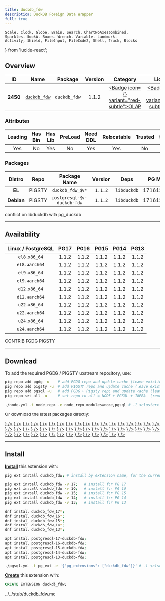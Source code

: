 ```yaml
---
title: duckdb_fdw
description: DuckDB Foreign Data Wrapper
full: true
---
```


    Scale, Clock, Globe, Brain, Search, ChartNoAxesCombined,
    Sparkles, BookA, Boxes, Wrench, Variable, Landmark,
    Activity, Shield, FileInput, FileCode2, Shell, Truck, Blocks
} from 'lucide-react';

## Overview

| <TooltipIconButton tooltip="Extension unique identifier" side="top">ID</TooltipIconButton> | <TooltipIconButton tooltip="Extension name" side="top">Name</TooltipIconButton> | <TooltipIconButton tooltip="Package name for installation" side="top">Package</TooltipIconButton> | <TooltipIconButton tooltip="Latest available extension version" side="top">Version</TooltipIconButton> | <TooltipIconButton tooltip="Extension category" side="top">Category</TooltipIconButton> | <TooltipIconButton tooltip="Open source license" side="top">License</TooltipIconButton> | <TooltipIconButton tooltip="Programming language" side="top">Lang</TooltipIconButton> |
|:--------:|:--------:|:----------:|:--------------:|:---------------------------------------:|:------------------------------------------------------:|:----:|
| **2450** | [`duckdb_fdw`](https://github.com/alitrack/duckdb_fdw) | `duckdb_fdw` | 1.1.2 | <a href="/ext/olap" className="no-underline"><Badge icon={<ChartNoAxesCombined />} variant="red-subtle">OLAP</Badge></a> | <a href="/ext/list/license#mit" className="no-underline"><Badge icon={<Scale />} variant="blue-subtle">MIT</Badge></a> | <a href="/ext/list/lang#c"><Badge icon={<FileCode2 />} variant="blue-subtle">C</Badge></a> |

### Attributes

| <TooltipIconButton tooltip="The Primary Leading extension in the Package" side="top">Leading</TooltipIconButton> | <TooltipIconButton tooltip="Contains binary utils" side="top">Has Bin</TooltipIconButton> | <TooltipIconButton tooltip="Contains .so shared library files" side="top">Has Lib</TooltipIconButton> | <TooltipIconButton tooltip="Requires preloading via shared_preload_libraries" side="top">PreLoad</TooltipIconButton> | <TooltipIconButton tooltip="Requires CREATE EXTENSION DDL command" side="top">Need DDL</TooltipIconButton> | <TooltipIconButton tooltip="Can be installed in any schema" side="top">Relocatable</TooltipIconButton> | <TooltipIconButton tooltip="Can be created by non-superuser" side="top">Trusted</TooltipIconButton> | <TooltipIconButton tooltip="Schemas used by this extension" side="top">Schemas</TooltipIconButton> |
|:-------:|:-------:|:-------:|:-------:|:--------:|:-----------:|:-------:|:-------:|
| Yes | No | Yes | No | Yes | Yes | No | - |

### Packages

| <TooltipIconButton tooltip="Linux distribution family, EL or Debian" side="top">Distro</TooltipIconButton> | <TooltipIconButton tooltip="Package repository" side="top">Repo</TooltipIconButton> | <TooltipIconButton tooltip="The RPM/DEB Package Name Pattern (replace $v with real pg major)" side="top">Package Name</TooltipIconButton> | <TooltipIconButton tooltip="Latest package version" side="top">Version</TooltipIconButton> | <TooltipIconButton tooltip="RPM/DEB Package dependencies" side="top">Deps</TooltipIconButton> | <TooltipIconButton tooltip="Available in these PostgreSQL Major Versions" side="top">PG Major</TooltipIconButton> |
|:----------:|:--------:|:------------------------:|:-----------:|:------------:|:------------------:|
|   **EL**   | <Badge variant="amber-subtle"><span className="font-bold">PIGSTY</span></Badge> | `duckdb_fdw_$v*` | `1.1.2` | `libduckdb` | <Badge variant="green-subtle">17</Badge><Badge variant="green-subtle">16</Badge><Badge variant="green-subtle">15</Badge><Badge variant="green-subtle">14</Badge><Badge variant="green-subtle">13</Badge> |
| **Debian** | <Badge variant="amber-subtle"><span className="font-bold">PIGSTY</span></Badge> | `postgresql-$v-duckdb-fdw` | `1.1.2` | `libduckdb` | <Badge variant="green-subtle">17</Badge><Badge variant="green-subtle">16</Badge><Badge variant="green-subtle">15</Badge><Badge variant="green-subtle">14</Badge><Badge variant="green-subtle">13</Badge> |


<Callout title="Comments" type="info">
    conflict on libduckdb with pg_duckdb
</Callout>


------

## Availability

| <TooltipIconButton tooltip="Linux Distro Arch / PostgreSQL Major Version" side="top">Linux / PostgreSQL </TooltipIconButton> | **PG17** | **PG16** | **PG15** | **PG14** | **PG13** |
|:-----:|:-----:|:-----:|:-----:|:-----:|:-----:|
| `el8.x86_64` | <Badge variant="amber-subtle">1.1.2</Badge> | <Badge variant="amber-subtle">1.1.2</Badge> | <Badge variant="amber-subtle">1.1.2</Badge> | <Badge variant="amber-subtle">1.1.2</Badge> | <Badge variant="amber-subtle">1.1.2</Badge> |
| `el8.aarch64` | <Badge variant="amber-subtle">1.1.2</Badge> | <Badge variant="amber-subtle">1.1.2</Badge> | <Badge variant="amber-subtle">1.1.2</Badge> | <Badge variant="amber-subtle">1.1.2</Badge> | <Badge variant="amber-subtle">1.1.2</Badge> |
| `el9.x86_64` | <Badge variant="amber-subtle">1.1.2</Badge> | <Badge variant="amber-subtle">1.1.2</Badge> | <Badge variant="amber-subtle">1.1.2</Badge> | <Badge variant="amber-subtle">1.1.2</Badge> | <Badge variant="amber-subtle">1.1.2</Badge> |
| `el9.aarch64` | <Badge variant="amber-subtle">1.1.2</Badge> | <Badge variant="amber-subtle">1.1.2</Badge> | <Badge variant="amber-subtle">1.1.2</Badge> | <Badge variant="amber-subtle">1.1.2</Badge> | <Badge variant="amber-subtle">1.1.2</Badge> |
| `d12.x86_64` | <Badge variant="amber-subtle">1.1.2</Badge> | <Badge variant="amber-subtle">1.1.2</Badge> | <Badge variant="amber-subtle">1.1.2</Badge> | <Badge variant="amber-subtle">1.1.2</Badge> | <Badge variant="amber-subtle">1.1.2</Badge> |
| `d12.aarch64` | <Badge variant="amber-subtle">1.1.2</Badge> | <Badge variant="amber-subtle">1.1.2</Badge> | <Badge variant="amber-subtle">1.1.2</Badge> | <Badge variant="amber-subtle">1.1.2</Badge> | <Badge variant="amber-subtle">1.1.2</Badge> |
| `u22.x86_64` | <Badge variant="amber-subtle">1.1.2</Badge> | <Badge variant="amber-subtle">1.1.2</Badge> | <Badge variant="amber-subtle">1.1.2</Badge> | <Badge variant="amber-subtle">1.1.2</Badge> | <Badge variant="amber-subtle">1.1.2</Badge> |
| `u22.aarch64` | <Badge variant="amber-subtle">1.1.2</Badge> | <Badge variant="amber-subtle">1.1.2</Badge> | <Badge variant="amber-subtle">1.1.2</Badge> | <Badge variant="amber-subtle">1.1.2</Badge> | <Badge variant="amber-subtle">1.1.2</Badge> |
| `u24.x86_64` | <Badge variant="amber-subtle">1.1.2</Badge> | <Badge variant="amber-subtle">1.1.2</Badge> | <Badge variant="amber-subtle">1.1.2</Badge> | <Badge variant="amber-subtle">1.1.2</Badge> | <Badge variant="amber-subtle">1.1.2</Badge> |
| `u24.aarch64` | <Badge variant="amber-subtle">1.1.2</Badge> | <Badge variant="amber-subtle">1.1.2</Badge> | <Badge variant="amber-subtle">1.1.2</Badge> | <Badge variant="amber-subtle">1.1.2</Badge> | <Badge variant="amber-subtle">1.1.2</Badge> |

<Badge variant="green-subtle"><span className="font-black">CONTRIB</span></Badge> <Badge variant="blue-subtle"><span className="font-black">PGDG</span></Badge> <Badge variant="amber-subtle"><span className="font-black">PIGSTY</span></Badge>

------

## Download

To add the required PGDG / PIGSTY upstream repository, use:

```bash tab="pig"
pig repo add pgdg -u    # add PGDG repo and update cache (leave existing repos)
pig repo add pigsty -u  # add PIGSTY repo and update cache (leave existing repos)
pig repo add pgsql -u   # add PGDG + Pigsty repo and update cache (leave existing repos)
pig repo set all -u     # set repo to all = NODE + PGSQL + INFRA  (remove existing repos)
```
```bash tab="pigsty"
./node.yml -t node_repo -e node_repo_modules=node,pgsql # -l <cluster>
```

Or download the latest packages directly:

<Files>
    <Folder name="el8.x86_64">
        <a href="https://repo.pigsty.io/yum/pgsql/el8.x86_64/duckdb_fdw_17-1.1.2-1PIGSTY.el8.x86_64.rpm"><File name="duckdb_fdw_17-1.1.2-1PIGSTY.el8.x86_64.rpm" icon={<Package className="text-emerald-500" />} /></a>
        <a href="https://repo.pigsty.io/yum/pgsql/el8.x86_64/duckdb_fdw_16-1.1.2-1PIGSTY.el8.x86_64.rpm"><File name="duckdb_fdw_16-1.1.2-1PIGSTY.el8.x86_64.rpm" icon={<Package className="text-emerald-500" />} /></a>
        <a href="https://repo.pigsty.io/yum/pgsql/el8.x86_64/duckdb_fdw_15-1.1.2-1PIGSTY.el8.x86_64.rpm"><File name="duckdb_fdw_15-1.1.2-1PIGSTY.el8.x86_64.rpm" icon={<Package className="text-emerald-500" />} /></a>
        <a href="https://repo.pigsty.io/yum/pgsql/el8.x86_64/duckdb_fdw_14-1.1.2-1PIGSTY.el8.x86_64.rpm"><File name="duckdb_fdw_14-1.1.2-1PIGSTY.el8.x86_64.rpm" icon={<Package className="text-emerald-500" />} /></a>
        <a href="https://repo.pigsty.io/yum/pgsql/el8.x86_64/duckdb_fdw_13-1.1.2-1PIGSTY.el8.x86_64.rpm"><File name="duckdb_fdw_13-1.1.2-1PIGSTY.el8.x86_64.rpm" icon={<Package className="text-emerald-500" />} /></a>
    </Folder>
    <Folder name="el8.aarch64">
        <a href="https://repo.pigsty.io/yum/pgsql/el8.aarch64/duckdb_fdw_17-1.1.2-1PIGSTY.el8.aarch64.rpm"><File name="duckdb_fdw_17-1.1.2-1PIGSTY.el8.aarch64.rpm" icon={<Package className="text-orange-500" />} /></a>
        <a href="https://repo.pigsty.io/yum/pgsql/el8.aarch64/duckdb_fdw_16-1.1.2-1PIGSTY.el8.aarch64.rpm"><File name="duckdb_fdw_16-1.1.2-1PIGSTY.el8.aarch64.rpm" icon={<Package className="text-orange-500" />} /></a>
        <a href="https://repo.pigsty.io/yum/pgsql/el8.aarch64/duckdb_fdw_15-1.1.2-1PIGSTY.el8.aarch64.rpm"><File name="duckdb_fdw_15-1.1.2-1PIGSTY.el8.aarch64.rpm" icon={<Package className="text-orange-500" />} /></a>
        <a href="https://repo.pigsty.io/yum/pgsql/el8.aarch64/duckdb_fdw_14-1.1.2-1PIGSTY.el8.aarch64.rpm"><File name="duckdb_fdw_14-1.1.2-1PIGSTY.el8.aarch64.rpm" icon={<Package className="text-orange-500" />} /></a>
        <a href="https://repo.pigsty.io/yum/pgsql/el8.aarch64/duckdb_fdw_13-1.1.2-1PIGSTY.el8.aarch64.rpm"><File name="duckdb_fdw_13-1.1.2-1PIGSTY.el8.aarch64.rpm" icon={<Package className="text-orange-500" />} /></a>
    </Folder>
    <Folder name="el9.x86_64">
        <a href="https://repo.pigsty.io/yum/pgsql/el9.x86_64/duckdb_fdw_17-1.1.2-1PIGSTY.el9.x86_64.rpm"><File name="duckdb_fdw_17-1.1.2-1PIGSTY.el9.x86_64.rpm" icon={<Package className="text-emerald-500" />} /></a>
        <a href="https://repo.pigsty.io/yum/pgsql/el9.x86_64/duckdb_fdw_16-1.1.2-1PIGSTY.el9.x86_64.rpm"><File name="duckdb_fdw_16-1.1.2-1PIGSTY.el9.x86_64.rpm" icon={<Package className="text-emerald-500" />} /></a>
        <a href="https://repo.pigsty.io/yum/pgsql/el9.x86_64/duckdb_fdw_15-1.1.2-1PIGSTY.el9.x86_64.rpm"><File name="duckdb_fdw_15-1.1.2-1PIGSTY.el9.x86_64.rpm" icon={<Package className="text-emerald-500" />} /></a>
        <a href="https://repo.pigsty.io/yum/pgsql/el9.x86_64/duckdb_fdw_14-1.1.2-1PIGSTY.el9.x86_64.rpm"><File name="duckdb_fdw_14-1.1.2-1PIGSTY.el9.x86_64.rpm" icon={<Package className="text-emerald-500" />} /></a>
        <a href="https://repo.pigsty.io/yum/pgsql/el9.x86_64/duckdb_fdw_13-1.1.2-1PIGSTY.el9.x86_64.rpm"><File name="duckdb_fdw_13-1.1.2-1PIGSTY.el9.x86_64.rpm" icon={<Package className="text-emerald-500" />} /></a>
    </Folder>
    <Folder name="el9.aarch64">
        <a href="https://repo.pigsty.io/yum/pgsql/el9.aarch64/duckdb_fdw_17-1.1.2-1PIGSTY.el9.aarch64.rpm"><File name="duckdb_fdw_17-1.1.2-1PIGSTY.el9.aarch64.rpm" icon={<Package className="text-orange-500" />} /></a>
        <a href="https://repo.pigsty.io/yum/pgsql/el9.aarch64/duckdb_fdw_16-1.1.2-1PIGSTY.el9.aarch64.rpm"><File name="duckdb_fdw_16-1.1.2-1PIGSTY.el9.aarch64.rpm" icon={<Package className="text-orange-500" />} /></a>
        <a href="https://repo.pigsty.io/yum/pgsql/el9.aarch64/duckdb_fdw_15-1.1.2-1PIGSTY.el9.aarch64.rpm"><File name="duckdb_fdw_15-1.1.2-1PIGSTY.el9.aarch64.rpm" icon={<Package className="text-orange-500" />} /></a>
        <a href="https://repo.pigsty.io/yum/pgsql/el9.aarch64/duckdb_fdw_14-1.1.2-1PIGSTY.el9.aarch64.rpm"><File name="duckdb_fdw_14-1.1.2-1PIGSTY.el9.aarch64.rpm" icon={<Package className="text-orange-500" />} /></a>
        <a href="https://repo.pigsty.io/yum/pgsql/el9.aarch64/duckdb_fdw_13-1.1.2-1PIGSTY.el9.aarch64.rpm"><File name="duckdb_fdw_13-1.1.2-1PIGSTY.el9.aarch64.rpm" icon={<Package className="text-orange-500" />} /></a>
    </Folder>
    <Folder name="d12.x86_64">
        <a href="https://repo.pigsty.io/apt/pgsql/bookworm/pool/main/d/duckdb-fdw/postgresql-17-duckdb-fdw_1.1.2-1PIGSTY~bookworm_amd64.deb"><File name="postgresql-17-duckdb-fdw_1.1.2-1PIGSTY~bookworm_amd64.deb" icon={<Box className="text-emerald-500" />} /></a>
        <a href="https://repo.pigsty.io/apt/pgsql/bookworm/pool/main/d/duckdb-fdw/postgresql-16-duckdb-fdw_1.1.2-1PIGSTY~bookworm_amd64.deb"><File name="postgresql-16-duckdb-fdw_1.1.2-1PIGSTY~bookworm_amd64.deb" icon={<Box className="text-emerald-500" />} /></a>
        <a href="https://repo.pigsty.io/apt/pgsql/bookworm/pool/main/d/duckdb-fdw/postgresql-15-duckdb-fdw_1.1.2-1PIGSTY~bookworm_amd64.deb"><File name="postgresql-15-duckdb-fdw_1.1.2-1PIGSTY~bookworm_amd64.deb" icon={<Box className="text-emerald-500" />} /></a>
        <a href="https://repo.pigsty.io/apt/pgsql/bookworm/pool/main/d/duckdb-fdw/postgresql-14-duckdb-fdw_1.1.2-1PIGSTY~bookworm_amd64.deb"><File name="postgresql-14-duckdb-fdw_1.1.2-1PIGSTY~bookworm_amd64.deb" icon={<Box className="text-emerald-500" />} /></a>
        <a href="https://repo.pigsty.io/apt/pgsql/bookworm/pool/main/d/duckdb-fdw/postgresql-13-duckdb-fdw_1.1.2-1PIGSTY~bookworm_amd64.deb"><File name="postgresql-13-duckdb-fdw_1.1.2-1PIGSTY~bookworm_amd64.deb" icon={<Box className="text-emerald-500" />} /></a>
    </Folder>
    <Folder name="d12.aarch64">
        <a href="https://repo.pigsty.io/apt/pgsql/bookworm/pool/main/d/duckdb-fdw/postgresql-17-duckdb-fdw_1.1.2-1PIGSTY~bookworm_arm64.deb"><File name="postgresql-17-duckdb-fdw_1.1.2-1PIGSTY~bookworm_arm64.deb" icon={<Box className="text-orange-500" />} /></a>
        <a href="https://repo.pigsty.io/apt/pgsql/bookworm/pool/main/d/duckdb-fdw/postgresql-16-duckdb-fdw_1.1.2-1PIGSTY~bookworm_arm64.deb"><File name="postgresql-16-duckdb-fdw_1.1.2-1PIGSTY~bookworm_arm64.deb" icon={<Box className="text-orange-500" />} /></a>
        <a href="https://repo.pigsty.io/apt/pgsql/bookworm/pool/main/d/duckdb-fdw/postgresql-15-duckdb-fdw_1.1.2-1PIGSTY~bookworm_arm64.deb"><File name="postgresql-15-duckdb-fdw_1.1.2-1PIGSTY~bookworm_arm64.deb" icon={<Box className="text-orange-500" />} /></a>
        <a href="https://repo.pigsty.io/apt/pgsql/bookworm/pool/main/d/duckdb-fdw/postgresql-14-duckdb-fdw_1.1.2-1PIGSTY~bookworm_arm64.deb"><File name="postgresql-14-duckdb-fdw_1.1.2-1PIGSTY~bookworm_arm64.deb" icon={<Box className="text-orange-500" />} /></a>
        <a href="https://repo.pigsty.io/apt/pgsql/bookworm/pool/main/d/duckdb-fdw/postgresql-13-duckdb-fdw_1.1.2-1PIGSTY~bookworm_arm64.deb"><File name="postgresql-13-duckdb-fdw_1.1.2-1PIGSTY~bookworm_arm64.deb" icon={<Box className="text-orange-500" />} /></a>
    </Folder>
    <Folder name="u22.x86_64">
        <a href="https://repo.pigsty.io/apt/pgsql/jammy/pool/main/d/duckdb-fdw/postgresql-17-duckdb-fdw_1.1.2-1PIGSTY~jammy_amd64.deb"><File name="postgresql-17-duckdb-fdw_1.1.2-1PIGSTY~jammy_amd64.deb" icon={<Box className="text-emerald-500" />} /></a>
        <a href="https://repo.pigsty.io/apt/pgsql/jammy/pool/main/d/duckdb-fdw/postgresql-16-duckdb-fdw_1.1.2-1PIGSTY~jammy_amd64.deb"><File name="postgresql-16-duckdb-fdw_1.1.2-1PIGSTY~jammy_amd64.deb" icon={<Box className="text-emerald-500" />} /></a>
        <a href="https://repo.pigsty.io/apt/pgsql/jammy/pool/main/d/duckdb-fdw/postgresql-15-duckdb-fdw_1.1.2-1PIGSTY~jammy_amd64.deb"><File name="postgresql-15-duckdb-fdw_1.1.2-1PIGSTY~jammy_amd64.deb" icon={<Box className="text-emerald-500" />} /></a>
        <a href="https://repo.pigsty.io/apt/pgsql/jammy/pool/main/d/duckdb-fdw/postgresql-14-duckdb-fdw_1.1.2-1PIGSTY~jammy_amd64.deb"><File name="postgresql-14-duckdb-fdw_1.1.2-1PIGSTY~jammy_amd64.deb" icon={<Box className="text-emerald-500" />} /></a>
        <a href="https://repo.pigsty.io/apt/pgsql/jammy/pool/main/d/duckdb-fdw/postgresql-13-duckdb-fdw_1.1.2-1PIGSTY~jammy_amd64.deb"><File name="postgresql-13-duckdb-fdw_1.1.2-1PIGSTY~jammy_amd64.deb" icon={<Box className="text-emerald-500" />} /></a>
    </Folder>
    <Folder name="u22.aarch64">
        <a href="https://repo.pigsty.io/apt/pgsql/jammy/pool/main/d/duckdb-fdw/postgresql-17-duckdb-fdw_1.1.2-1PIGSTY~jammy_arm64.deb"><File name="postgresql-17-duckdb-fdw_1.1.2-1PIGSTY~jammy_arm64.deb" icon={<Box className="text-orange-500" />} /></a>
        <a href="https://repo.pigsty.io/apt/pgsql/jammy/pool/main/d/duckdb-fdw/postgresql-16-duckdb-fdw_1.1.2-1PIGSTY~jammy_arm64.deb"><File name="postgresql-16-duckdb-fdw_1.1.2-1PIGSTY~jammy_arm64.deb" icon={<Box className="text-orange-500" />} /></a>
        <a href="https://repo.pigsty.io/apt/pgsql/jammy/pool/main/d/duckdb-fdw/postgresql-15-duckdb-fdw_1.1.2-1PIGSTY~jammy_arm64.deb"><File name="postgresql-15-duckdb-fdw_1.1.2-1PIGSTY~jammy_arm64.deb" icon={<Box className="text-orange-500" />} /></a>
        <a href="https://repo.pigsty.io/apt/pgsql/jammy/pool/main/d/duckdb-fdw/postgresql-14-duckdb-fdw_1.1.2-1PIGSTY~jammy_arm64.deb"><File name="postgresql-14-duckdb-fdw_1.1.2-1PIGSTY~jammy_arm64.deb" icon={<Box className="text-orange-500" />} /></a>
        <a href="https://repo.pigsty.io/apt/pgsql/jammy/pool/main/d/duckdb-fdw/postgresql-13-duckdb-fdw_1.1.2-1PIGSTY~jammy_arm64.deb"><File name="postgresql-13-duckdb-fdw_1.1.2-1PIGSTY~jammy_arm64.deb" icon={<Box className="text-orange-500" />} /></a>
    </Folder>
    <Folder name="u24.x86_64">
        <a href="https://repo.pigsty.io/apt/pgsql/noble/pool/main/d/duckdb-fdw/postgresql-17-duckdb-fdw_1.1.2-1PIGSTY~noble_amd64.deb"><File name="postgresql-17-duckdb-fdw_1.1.2-1PIGSTY~noble_amd64.deb" icon={<Box className="text-emerald-500" />} /></a>
        <a href="https://repo.pigsty.io/apt/pgsql/noble/pool/main/d/duckdb-fdw/postgresql-16-duckdb-fdw_1.1.2-1PIGSTY~noble_amd64.deb"><File name="postgresql-16-duckdb-fdw_1.1.2-1PIGSTY~noble_amd64.deb" icon={<Box className="text-emerald-500" />} /></a>
        <a href="https://repo.pigsty.io/apt/pgsql/noble/pool/main/d/duckdb-fdw/postgresql-15-duckdb-fdw_1.1.2-1PIGSTY~noble_amd64.deb"><File name="postgresql-15-duckdb-fdw_1.1.2-1PIGSTY~noble_amd64.deb" icon={<Box className="text-emerald-500" />} /></a>
        <a href="https://repo.pigsty.io/apt/pgsql/noble/pool/main/d/duckdb-fdw/postgresql-14-duckdb-fdw_1.1.2-1PIGSTY~noble_amd64.deb"><File name="postgresql-14-duckdb-fdw_1.1.2-1PIGSTY~noble_amd64.deb" icon={<Box className="text-emerald-500" />} /></a>
        <a href="https://repo.pigsty.io/apt/pgsql/noble/pool/main/d/duckdb-fdw/postgresql-13-duckdb-fdw_1.1.2-1PIGSTY~noble_amd64.deb"><File name="postgresql-13-duckdb-fdw_1.1.2-1PIGSTY~noble_amd64.deb" icon={<Box className="text-emerald-500" />} /></a>
    </Folder>
    <Folder name="u24.aarch64">
        <a href="https://repo.pigsty.io/apt/pgsql/noble/pool/main/d/duckdb-fdw/postgresql-17-duckdb-fdw_1.1.2-1PIGSTY~noble_arm64.deb"><File name="postgresql-17-duckdb-fdw_1.1.2-1PIGSTY~noble_arm64.deb" icon={<Box className="text-orange-500" />} /></a>
        <a href="https://repo.pigsty.io/apt/pgsql/noble/pool/main/d/duckdb-fdw/postgresql-16-duckdb-fdw_1.1.2-1PIGSTY~noble_arm64.deb"><File name="postgresql-16-duckdb-fdw_1.1.2-1PIGSTY~noble_arm64.deb" icon={<Box className="text-orange-500" />} /></a>
        <a href="https://repo.pigsty.io/apt/pgsql/noble/pool/main/d/duckdb-fdw/postgresql-15-duckdb-fdw_1.1.2-1PIGSTY~noble_arm64.deb"><File name="postgresql-15-duckdb-fdw_1.1.2-1PIGSTY~noble_arm64.deb" icon={<Box className="text-orange-500" />} /></a>
        <a href="https://repo.pigsty.io/apt/pgsql/noble/pool/main/d/duckdb-fdw/postgresql-14-duckdb-fdw_1.1.2-1PIGSTY~noble_arm64.deb"><File name="postgresql-14-duckdb-fdw_1.1.2-1PIGSTY~noble_arm64.deb" icon={<Box className="text-orange-500" />} /></a>
        <a href="https://repo.pigsty.io/apt/pgsql/noble/pool/main/d/duckdb-fdw/postgresql-13-duckdb-fdw_1.1.2-1PIGSTY~noble_arm64.deb"><File name="postgresql-13-duckdb-fdw_1.1.2-1PIGSTY~noble_arm64.deb" icon={<Box className="text-orange-500" />} /></a>
    </Folder>
</Files>

------

## Install

[**Install**](/docs/pgsql/ext/install) this extension with:

```bash tab="pig"
pig ext install duckdb_fdw; # install by extension name, for the current active PG version

pig ext install duckdb_fdw -v 17;   # install for PG 17
pig ext install duckdb_fdw -v 16;   # install for PG 16
pig ext install duckdb_fdw -v 15;   # install for PG 15
pig ext install duckdb_fdw -v 14;   # install for PG 14
pig ext install duckdb_fdw -v 13;   # install for PG 13
```
```bash tab="yum" 
dnf install duckdb_fdw_17*;
dnf install duckdb_fdw_16*;
dnf install duckdb_fdw_15*;
dnf install duckdb_fdw_14*;
dnf install duckdb_fdw_13*;
```
```bash tab="apt" 
apt install postgresql-17-duckdb-fdw;
apt install postgresql-16-duckdb-fdw;
apt install postgresql-15-duckdb-fdw;
apt install postgresql-14-duckdb-fdw;
apt install postgresql-13-duckdb-fdw;
```
```bash tab="ansible"
./pgsql.yml -t pg_ext -e '{"pg_extensions": ["duckdb_fdw"]}' # -l <cls>
```

[**Create**](/docs/pgsql/ext/create) this extension with:

```sql
CREATE EXTENSION duckdb_fdw;
```


<include>../../stub/duckdb_fdw.md</include>
